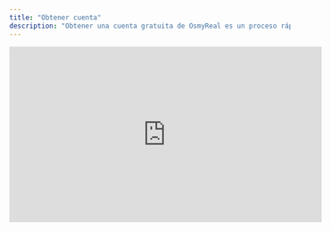 ```yaml
---
title: "Obtener cuenta"
description: "Obtener una cuenta gratuita de OsmyReal es un proceso rápido y sencillo que no te tomará más de dos minutos. Con la cuenta, podrás acceder a una amplia variedad de aplicaciones y juegos de pago. Sigue los pasos a continuación para completarlo fácilmente y empezar a disfrutar de la cuenta sin costo."
---
```


<iframe width="560" height="315" src="https://www.youtube.com/embed/GnRW9Dxh7AI?si=ZxbCiTo1F5RYPrnL" title="YouTube video player" frameborder="0" allow="accelerometer; autoplay; clipboard-write; encrypted-media; gyroscope; picture-in-picture; web-share" referrerpolicy="strict-origin-when-cross-origin" allowfullscreen />

## Primer paso

Activa un VPN de Estados Unidos. Si no tienes uno, te recomiendo descargar desde la App Store con tu cuenta personal de Apple el VPN **Proton VPN**, que es completamente gratuito y cuenta con servidores en Estados Unidos.

<Card title="Descargar VPN gratis" icon="sparkles" href="https://apps.apple.com/us/app/adguard-vpn-unlimited-fast/id1525373602" cta="Descarga directa desde la App Store">
  Descarga directa desde la App Store
</Card>

## Segundo paso

Una vez que hayas activado un VPN con ubicación en Estados Unidos, abre Google desde tu navegador o usando la aplicación y escribe "OsmyReal" y abre el primer enlace de la lista (El enlace debe ser osmyreal.com)

<Card title="Ir a Google" icon="sparkles" href="https://www.google.com/">
  
</Card>

## Tercer paso

Una vez dentro del sitio web, abre cualquier artículo publicado que prefieras y desplázate hasta el final del texto.

## Cuarto paso

Encontrarás el botón 'Impulsar'. Presiónalo y espera a que finalice la cuenta regresiva de 15 segundos. Cuando termine, pulsa el botón 'Finalizar'.

## Último paso

Desplázate hasta el final de la nueva página, donde encontrarás los datos de la cuenta de **OsmyReal**. Una vez localices el dato que deseas copiar, haz clic sobre él y se copiará automáticamente en tu portapapeles para pegarlo donde corresponda.